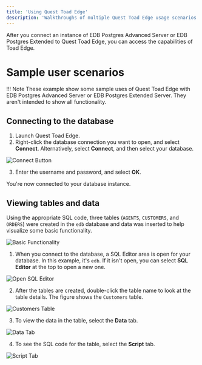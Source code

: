 ```yaml
---
title: 'Using Quest Toad Edge'
description: 'Walkthroughs of multiple Quest Toad Edge usage scenarios'
---
```


After you connect an instance of EDB Postgres Advanced Server or EDB Postgres Extended to Quest Toad Edge, you can access the capabilities of Toad Edge. 

# Sample user scenarios

!!! Note
    These example show some sample uses of Quest Toad Edge with EDB Postgres Advanced Server or EDB Postgres Extended Server. They aren't intended to show all functionality.

## Connecting to the database

1. Launch Quest Toad Edge.
2. Right-click the database connection you want to open, and select **Connect**. Alternatively, select **Connect**, and then select your database.

  ![Connect Button](Images/ConnectButton.png)

3. Enter the username and password, and select **OK**.

  You're now connected to your database instance.

## Viewing tables and data

Using the appropriate SQL code, three tables (`AGENTS`, `CUSTOMERS`, and `ORDERS`) were created in the `edb` database and data was inserted to help visualize some basic functionality. 

![Basic Functionality](Images/BasicFunctionality.png)

1. When you connect to the database, a SQL Editor area is open for your database. In this example, it's `edb`. If it isn't open, you can select **SQL Editor** at the top to open a new one.

  ![Open SQL Editor](Images/OpenSQLEditor.png)

2. After the tables are created, double-click the table name to look at the table details. The figure shows the `Customers` table. 

  ![Customers Table](Images/CustomersTable.png)

3. To view the data in the table, select the **Data** tab.

  ![Data Tab](Images/DataTab.png)

4. To see the SQL code for the table, select the **Script** tab.

  ![Script Tab](Images/ScriptTab.png)
